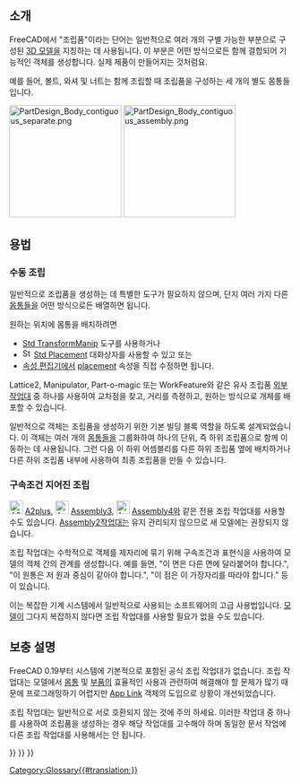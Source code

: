 <languages/>

<span id="Introduction"></span>
== 소개 ==

{{TOCright}}

FreeCAD에서 "조립품"이라는 단어는 일반적으로 여러 개의 구별 가능한 부분으로 구성된 [[model/ko|3D 모델]]을 지칭하는 데 사용됩니다. 이 부분은 어떤 방식으로든 함께 결합되어 기능적인 객체를 생성합니다. 실제 제품이 만들어지는 것처럼요.

예를 들어, 볼트, 와셔 및 너트는 함께 조립할 때 조립품을 구성하는 세 개의 별도 몸통들입니다.

[[File:PartDesign_Body_contiguous_separate.png|x200px]] [[File:PartDesign_Body_contiguous_assembly.png|x200px]]

{{Caption|왼쪽: 3개의 개별 연속 고체, 각각 [[PartDesign_Body/ko|몸통]]으로 모델링됨. 오른쪽: 조립품을 생성하기 위해 [[Std_Part/ko|표준 부품]] 내부에 결합된 개별 몸통.}}

<span id="Usage"></span>
==용법==

<span id="Manual_assembly"></span>
=== 수동 조립 ===

일반적으로 조립품을 생성하는 데 특별한 도구가 필요하지 않으며, 단지 여러 가지 다른 [[Body/ko|몸통들]]을 어떤 방식으로든 배열하면 됩니다.

원하는 위치에 몸통을 배치하려면 
* [[Std_TransformManip|Std TransformManip]] 도구를 사용하거나
* [[File:Std_Placement.svg|16px]] [[Std_Placement|Std Placement]] 대화상자를 사용할 수 있고 또는
* [[Property_editor/ko|속성 편집기]]에서 [[Placement|placement]] 속성을 직접 수정하면 됩니다.

Lattice2, Manipulator, Part-o-magic 또는 WorkFeature와 같은 유사 조립품 [[external_workbenches/ko|외부 작업대]] 중 하나를 사용하여 교차점을 찾고, 거리를 측정하고, 원하는 방식으로 개체를 배포할 수 있습니다.

일반적으로 {{Button|[[File:Std_Part.svg|16px]] [[Std_Part/ko|표준부품]]}} 객체는 조립품을 생성하기 위한 기본 빌딩 블록 역할을 하도록 설계되었습니다. 이 객체는 여러 개의 [[body/ko|몸통들]]을 그룹화하여 하나의 단위, 즉 하위 조립품으로 함께 이동하는 데 사용됩니다. 그런 다음 이 하위 어셈블리를 다른 하위 조립품 옆에 배치하거나 다른 하위 조립품 내부에 사용하여 최종 조립품을 만들 수 있습니다.

<span id="Constrained_assembly"></span>
=== 구속조건 지어진 조립 ===

<div class="mw-translate-fuzzy">
[[File:A2p_workbench.svg|24px]] [[A2plus_Workbench|A2plus]], [[File:Assembly3_workbench_icon.svg|24px]] [[Assembly3_Workbench|Assembly3]], [[File:Assembly4_workbench_icon.svg|24px]] [[Assembly4_Workbench|Assembly4]]와 같은 전용 조립 작업대를 사용할 수도 있습니다. [[Assembly2_Workbench|Assembly2]]작업대는 유지 관리되지 않으므로 새 모델에는 권장되지 않습니다.
</div>

조립 작업대는 수학적으로 객체를 제자리에 묶기 위해 구속조건과 표현식을 사용하여 모델의 객체 간의 관계를 생성합니다. 예를 들면, "이 면은 다른 면에 달라붙어야 합니다.", "이 원통은 저 원과 중심이 같아야 합니다.", "이 점은 이 가장자리를 따라야 합니다." 등이 있습니다.

이는 복잡한 기계 시스템에서 일반적으로 사용되는 소프트웨어의 고급 사용법입니다. [[mod;e/ko|모델]]이 그다지 복잡하지 않다면 조립 작업대를 사용할 필요가 없을 수도 있습니다.

<span id="Notes"></span>
== 보충 설명 ==

<div class="mw-translate-fuzzy">
FreeCAD 0.19부터 시스템에 기본적으로 포함된 공식 조립 작업대가 없습니다. 조립 작업대는 모델에서 [[Body/ko|몸통]] 및 [[Part/ko|부품]]의 효율적인 사용과 관련하여 해결해야 할 문제가 많기 때문에 프로그래밍하기 어렵지만 [[App_Link|App Link]] 객체의 도입으로 상황이 개선되었습니다.
</div>

<div class="mw-translate-fuzzy">
조립 작업대는 일반적으로 서로 호환되지 않는 것에 주의 하세요. 이러한 작업대 중 하나를 사용하여 조립품을 생성하는 경우 해당 작업대를 고수해야 하며 동일한 문서 작업에 다른 조립 작업대를 사용해서는 안 됩니다.
</div>

{{Std Base navi{{#translation:}}}}
{{Document objects navi{{#translation:}}}}
{{Userdocnavi{{#translation:}}}}
[[Category:Glossary{{#translation:}}]]